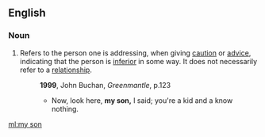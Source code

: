 ==English==

===Noun===
{{en-noun|head=[[my]] [[son]]}}

# Refers to the person one is addressing, when giving [[caution]] or [[advice]], indicating that the person is [[inferior]] in some way. It does not necessarily refer to a [[relationship]].
#:'''1999''', John Buchan, ''Greenmantle'', p.123
#:*Now, look here, '''my son,''' I said; you're a kid and a know nothing.

[[ml:my son]]